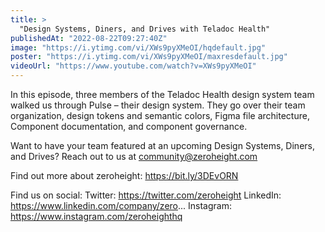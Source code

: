 ```yaml
---
title: >
  "Design Systems, Diners, and Drives with Teladoc Health"
publishedAt: "2022-08-22T09:27:40Z"
image: "https://i.ytimg.com/vi/XWs9pyXMeOI/hqdefault.jpg"
poster: "https://i.ytimg.com/vi/XWs9pyXMeOI/maxresdefault.jpg"
videoUrl: "https://www.youtube.com/watch?v=XWs9pyXMeOI"
---
```


In this episode, three members of the Teladoc Health design system team walked us through Pulse – their design system. They go over their team organization, design tokens and semantic colors, Figma file architecture, Component documentation, and component governance.

Want to have your team featured at an upcoming Design Systems, Diners, and Drives? Reach out to us at community@zeroheight.com

Find out more about zeroheight: https://bit.ly/3DEvORN

Find us on social:
Twitter: https://twitter.com/zeroheight
LinkedIn: https://www.linkedin.com/company/zero...
Instagram: https://www.instagram.com/zeroheighthq
